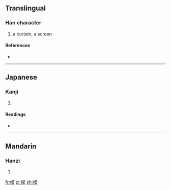 ==Translingual==

===Han character===
{{Han char|rn=50|rad=巾|as=11|sn=14|four=4423<sub>4</sub>|canj=中月廿日大 (LBTAK)}}

# a curtain, a screen

====References====
* {{Han ref|kx=0336.080|dkj=09052|dj=0643.010|hdz=10749.080|uh=5E59|ud=24153|bh=E1B3|bd=57779}}

----

==Japanese==

===Kanji===
{{ja-kanji|grade=|rs=巾11}}

# {{defn|Japanese|sort=巾11}}

====Readings====
* {{ja-readings|on=[[ばく]] (baku), [[ぼ]] (bo)|kun=}}

----

==Mandarin==

===Hanzi===
{{cmn-hanzi|pin=[[mù]] ([[mu4]])|wg=mu<sup>4</sup>}}

# {{defn|Mandarin|sort=巾11}}

[[fr:幙]]
[[pl:幙]]
[[zh:幙]]